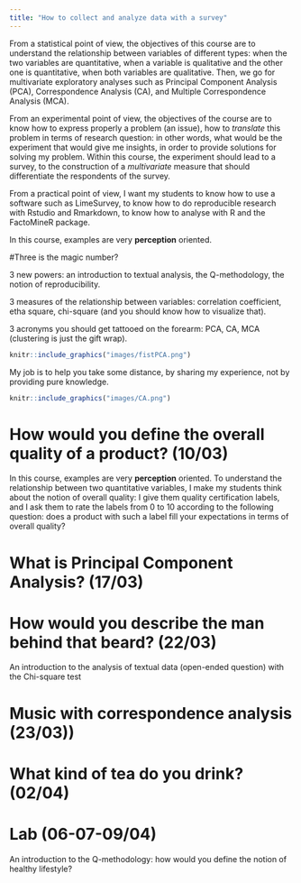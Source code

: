 ```yaml
---
title: "How to collect and analyze data with a survey"
---
```


From a statistical point of view, the objectives of this course are to understand the relationship between variables of different types: when the two variables are quantitative, when a variable is qualitative and the other one is quantitative, when both variables are qualitative. Then, we go for multivariate exploratory analyses such as Principal Component Analysis (PCA), Correspondence Analysis (CA), and Multiple Correspondence Analysis (MCA).

From an experimental point of view, the objectives of the course are to know how to express properly a problem (an issue), how to *translate* this problem in terms of research question: in other words, what would be the experiment that would give me insights, in order to provide solutions for solving my problem. Within this course, the experiment should lead to a survey, to the construction of a *multivariate* measure that should differentiate the respondents of the survey.

From a practical point of view, I want my students to know how to use a software such as LimeSurvey, to know how to do reproducible research with Rstudio and Rmarkdown, to know how to analyse with R and the FactoMineR package.

In this course, examples are very **perception** oriented.

#Three is the magic number?

3 new powers: an introduction to textual analysis, the Q-methodology, the notion of reproducibility.

3 measures of the relationship between variables: correlation coefficient, etha square, chi-square (and you should know how to visualize that).

3 acronyms you should get tattooed on the forearm: PCA, CA, MCA (clustering is just the gift wrap).

```r
knitr::include_graphics("images/fistPCA.png")
```


My job is to help you take some distance, by sharing my experience, not by providing pure knowledge.

```r
knitr::include_graphics("images/CA.png")
```


# How would you define the overall quality of a product? (10/03)

In this course, examples are very **perception** oriented. To understand the relationship between two quantitative variables, I make my students think about the notion of overall quality: I give them quality certification labels, and I ask them to rate the labels from 0 to 10 according to the following question: does a product with such a label fill your expectations in terms of overall quality?

# What is Principal Component Analysis? (17/03)

# How would you describe the man behind that beard? (22/03)

An introduction to the analysis of textual data (open-ended question) with the Chi-square test

# Music with correspondence analysis (23/03))

# What kind of tea do you drink? (02/04)


# Lab (06-07-09/04)

An introduction to the Q-methodology: how would you define the notion of healthy lifestyle?

